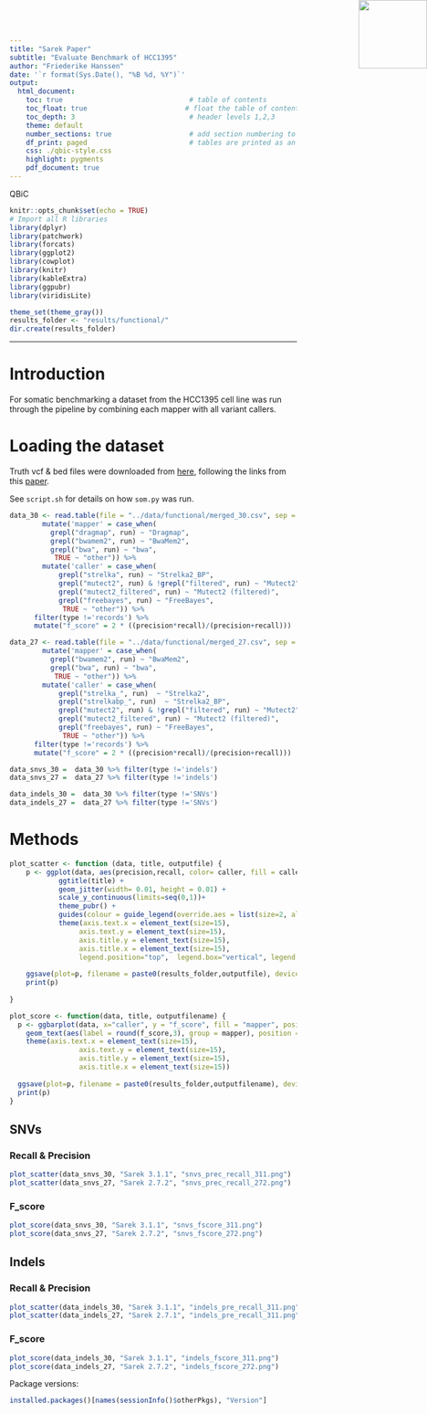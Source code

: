 ```yaml
---
title: "Sarek Paper"
subtitle: "Evaluate Benchmark of HCC1395"
author: "Friederike Hanssen"
date: '`r format(Sys.Date(), "%B %d, %Y")`'
output: 
  html_document:
    toc: true                               # table of contents
    toc_float: true                        # float the table of contents to the left of the main document content
    toc_depth: 3                            # header levels 1,2,3
    theme: default
    number_sections: true                   # add section numbering to headers
    df_print: paged                         # tables are printed as an html table with support for pagination over rows and columns
    css: ./qbic-style.css
    highlight: pygments
    pdf_document: true
---
```


<!-- QBiC Logo -->

<img src="./QBiCLogo.png" style="position:absolute;top:0px;right:0px;" height="120" width="120"/>

::: watermark
QBiC
:::

```r
knitr::opts_chunk$set(echo = TRUE)
# Import all R libraries
library(dplyr)
library(patchwork)
library(forcats)
library(ggplot2)
library(cowplot)
library(knitr)
library(kableExtra)
library(ggpubr)
library(viridisLite)

theme_set(theme_gray())
results_folder <- "results/functional/"
dir.create(results_folder)
```

------------------------------------------------------------------------

# Introduction

For somatic benchmarking a dataset from the HCC1395 cell line was run through the pipeline by combining each mapper with all variant callers. 

# Loading the dataset

Truth vcf & bed files were downloaded from [here](https://ftp-trace.ncbi.nlm.nih.gov/ReferenceSamples/seqc/Somatic_Mutation_WG/release/v1.2/), following the links from this [paper](https://www.ncbi.nlm.nih.gov/pmc/articles/PMC8506910/).

See `script.sh` for details on how `som.py` was run. 

```r
data_30 <- read.table(file = "../data/functional/merged_30.csv", sep = ',', header = TRUE) %>%
        mutate('mapper' = case_when(
          grepl("dragmap", run) ~ "Dragmap",
          grepl("bwamem2", run) ~ "BwaMem2",
          grepl("bwa", run) ~ "bwa",
           TRUE ~ "other")) %>%
        mutate('caller' = case_when(
            grepl("strelka", run) ~ "Strelka2_BP",
            grepl("mutect2", run) & !grepl("filtered", run) ~ "Mutect2",
            grepl("mutect2_filtered", run) ~ "Mutect2 (filtered)",
            grepl("freebayes", run) ~ "FreeBayes",
             TRUE ~ "other")) %>%
      filter(type !='records') %>%
      mutate("f_score" = 2 * ((precision*recall)/(precision+recall)))

data_27 <- read.table(file = "../data/functional/merged_27.csv", sep = ',', header = TRUE) %>%
        mutate('mapper' = case_when(
          grepl("bwamem2", run) ~ "BwaMem2",
          grepl("bwa", run) ~ "bwa",
           TRUE ~ "other")) %>%
        mutate('caller' = case_when(
            grepl("strelka_", run)  ~ "Strelka2",
            grepl("strelkabp_", run)  ~ "Strelka2_BP",
            grepl("mutect2", run) & !grepl("filtered", run) ~ "Mutect2",
            grepl("mutect2_filtered", run) ~ "Mutect2 (filtered)",
            grepl("freebayes", run) ~ "FreeBayes",
             TRUE ~ "other")) %>%
      filter(type !='records') %>%
      mutate("f_score" = 2 * ((precision*recall)/(precision+recall)))
```

```r
data_snvs_30 =  data_30 %>% filter(type !='indels')
data_snvs_27 =  data_27 %>% filter(type !='indels')

data_indels_30 =  data_30 %>% filter(type !='SNVs')
data_indels_27 =  data_27 %>% filter(type !='SNVs')

```

# Methods

```r

plot_scatter <- function (data, title, outputfile) {
    p <- ggplot(data, aes(precision,recall, color= caller, fill = caller, shape = mapper)) +
            ggtitle(title) +
            geom_jitter(width= 0.01, height = 0.01) +
            scale_y_continuous(limits=seq(0,1))+
            theme_pubr() + 
            guides(colour = guide_legend(override.aes = list(size=2, alpha = 1))) +
            theme(axis.text.x = element_text(size=15),
                 axis.text.y = element_text(size=15),
                 axis.title.y = element_text(size=15),
                 axis.title.x = element_text(size=15),
                 legend.position="top",  legend.box="vertical", legend.margin=margin())
  
    ggsave(plot=p, filename = paste0(results_folder,outputfile), device="png", dpi = 600)
    print(p)
  
}

plot_score <- function(data, title, outputfilename) {
  p <- ggbarplot(data, x="caller", y = "f_score", fill = "mapper", position=position_dodge(), title = title)  +
    geom_text(aes(label = round(f_score,3), group = mapper), position = position_dodge(.9), vjust = -0.5) +
    theme(axis.text.x = element_text(size=15),
                 axis.text.y = element_text(size=15),
                 axis.title.y = element_text(size=15),
                 axis.title.x = element_text(size=15))
  
  ggsave(plot=p, filename = paste0(results_folder,outputfilename), device="png", dpi = 600)
  print(p)
}


```

## SNVs {.tabset .tabset-fade .tabset-pills}

### Recall & Precision


```r
plot_scatter(data_snvs_30, "Sarek 3.1.1", "snvs_prec_recall_311.png")
plot_scatter(data_snvs_27, "Sarek 2.7.2", "snvs_prec_recall_272.png")
```

### F_score

```r

plot_score(data_snvs_30, "Sarek 3.1.1", "snvs_fscore_311.png")
plot_score(data_snvs_27, "Sarek 2.7.2", "snvs_fscore_272.png")

```

## Indels {.tabset .tabset-fade .tabset-pills}

### Recall & Precision


```r
plot_scatter(data_indels_30, "Sarek 3.1.1", "indels_pre_recall_311.png")
plot_scatter(data_indels_27, "Sarek 2.7.1", "indels_pre_recall_311.png")
```

### F_score

```r

plot_score(data_indels_30, "Sarek 3.1.1", "indels_fscore_311.png")
plot_score(data_indels_27, "Sarek 2.7.2", "indels_fscore_272.png")

```

Package versions:

```r
installed.packages()[names(sessionInfo()$otherPkgs), "Version"]
```
